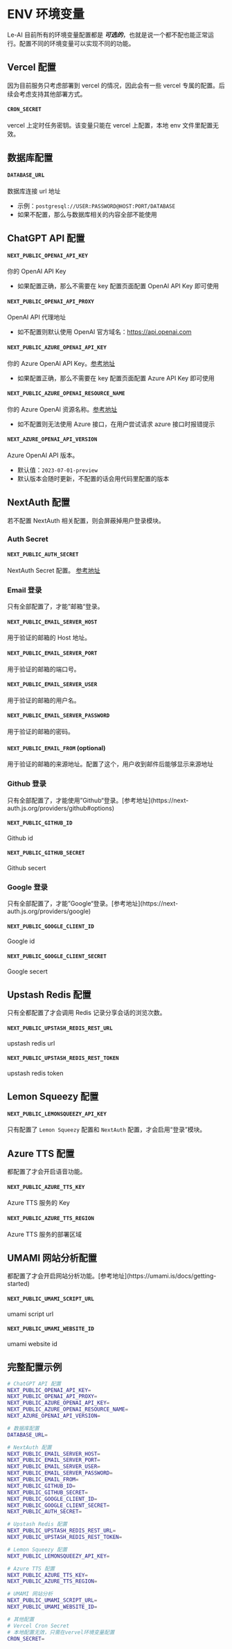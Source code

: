 
# ENV 环境变量

Le-AI 目前所有的环境变量配置都是 **_可选的_**，也就是说一个都不配也能正常运行。配置不同的环境变量可以实现不同的功能。

## Vercel 配置

<Callout type="info" emoji="ℹ️">
  因为目前服务只考虑部署到 vercel 的情况，因此会有一些 vercel
  专属的配置。后续会考虑支持其他部署方式。
</Callout>

#### `CRON_SECRET`

vercel 上定时任务密钥。该变量只能在 vercel 上配置，本地 env 文件里配置无效。

## 数据库配置

#### `DATABASE_URL`

数据库连接 url 地址

- 示例：`postgresql://USER:PASSWORD@HOST:PORT/DATABASE`
- 如果不配置，那么与数据库相关的内容全部不能使用

## ChatGPT API 配置

#### `NEXT_PUBLIC_OPENAI_API_KEY`

你的 OpenAI API Key

- 如果配置正确，那么不需要在 key 配置页面配置 OpenAI API Key 即可使用

#### `NEXT_PUBLIC_OPENAI_API_PROXY`

OpenAI API 代理地址

- 如不配置则默认使用 OpenAI 官方域名：https://api.openai.com

#### `NEXT_PUBLIC_AZURE_OPENAI_API_KEY`

你的 Azure OpenAI API Key。[参考地址](/api-key-configure/azure)

- 如果配置正确，那么不需要在 key 配置页面配置 Azure API Key 即可使用

#### `NEXT_PUBLIC_AZURE_OPENAI_RESOURCE_NAME`

你的 Azure OpenAI 资源名称。[参考地址](/api-key-configure/azure)

- 如不配置则无法使用 Azure 接口，在用户尝试请求 azure 接口时报错提示

#### `NEXT_AZURE_OPENAI_API_VERSION`

Azure OpenAI API 版本。

- 默认值：`2023-07-01-preview`
- 默认版本会随时更新，不配置的话会用代码里配置的版本

## NextAuth 配置

<Callout emoji="⚠️" type="warning">
  若不配置 NextAuth 相关配置，则会屏蔽掉用户登录模块。
</Callout>

### Auth Secret

#### `NEXT_PUBLIC_AUTH_SECRET`

NextAuth Secret 配置。 [参考地址](https://next-auth.js.org/configuration/options#secret)

### Email 登录

<Callout emoji="👾">只有全部配置了，才能”邮箱“登录。</Callout>

#### `NEXT_PUBLIC_EMAIL_SERVER_HOST`

用于验证的邮箱的 Host 地址。

#### `NEXT_PUBLIC_EMAIL_SERVER_PORT`

用于验证的邮箱的端口号。

#### `NEXT_PUBLIC_EMAIL_SERVER_USER`

用于验证的邮箱的用户名。

#### `NEXT_PUBLIC_EMAIL_SERVER_PASSWORD`

用于验证的邮箱的密码。

#### `NEXT_PUBLIC_EMAIL_FROM` (optional)

用于验证的邮箱的来源地址。配置了这个，用户收到邮件后能够显示来源地址

### Github 登录

<Callout emoji="👾">
  只有全部配置了，才能使用”Github“登录。[参考地址](https://next-auth.js.org/providers/github#options)
</Callout>

#### `NEXT_PUBLIC_GITHUB_ID`

Github id

#### `NEXT_PUBLIC_GITHUB_SECRET`

Github secert

### Google 登录

<Callout emoji="👾">
  只有全部配置了，才能”Google“登录。[参考地址](https://next-auth.js.org/providers/google)
</Callout>

#### `NEXT_PUBLIC_GOOGLE_CLIENT_ID`

Google id

#### `NEXT_PUBLIC_GOOGLE_CLIENT_SECRET`

Google secert

## Upstash Redis 配置

<Callout emoji="👾">
  只有全都配置了才会调用 Redis 记录分享会话的浏览次数。
</Callout>

#### `NEXT_PUBLIC_UPSTASH_REDIS_REST_URL`

upstash redis url

#### `NEXT_PUBLIC_UPSTASH_REDIS_REST_TOKEN`

upstash redis token

## Lemon Squeezy 配置

#### `NEXT_PUBLIC_LEMONSQUEEZY_API_KEY`

只有配置了 `Lemon Squeezy` 配置和 `NextAuth` 配置，才会启用“登录”模块。

## Azure TTS 配置

<Callout emoji="👾">都配置了才会开启语音功能。</Callout>

#### `NEXT_PUBLIC_AZURE_TTS_KEY`

Azure TTS 服务的 Key

#### `NEXT_PUBLIC_AZURE_TTS_REGION`

Azure TTS 服务的部署区域

## UMAMI 网站分析配置

<Callout emoji="👾">
  都配置了才会开启网站分析功能。[参考地址](https://umami.is/docs/getting-started)
</Callout>

#### `NEXT_PUBLIC_UMAMI_SCRIPT_URL`

umami script url

#### `NEXT_PUBLIC_UMAMI_WEBSITE_ID`

umami website id

## 完整配置示例

```bash copy
# ChatGPT API 配置
NEXT_PUBLIC_OPENAI_API_KEY=
NEXT_PUBLIC_OPENAI_API_PROXY=
NEXT_PUBLIC_AZURE_OPENAI_API_KEY=
NEXT_PUBLIC_AZURE_OPENAI_RESOURCE_NAME=
NEXT_AZURE_OPENAI_API_VERSION=

# 数据库配置
DATABASE_URL=

# NextAuth 配置
NEXT_PUBLIC_EMAIL_SERVER_HOST=
NEXT_PUBLIC_EMAIL_SERVER_PORT=
NEXT_PUBLIC_EMAIL_SERVER_USER=
NEXT_PUBLIC_EMAIL_SERVER_PASSWORD=
NEXT_PUBLIC_EMAIL_FROM=
NEXT_PUBLIC_GITHUB_ID=
NEXT_PUBLIC_GITHUB_SECRET=
NEXT_PUBLIC_GOOGLE_CLIENT_ID=
NEXT_PUBLIC_GOOGLE_CLIENT_SECRET=
NEXT_PUBLIC_AUTH_SECRET=

# Upstash Redis 配置
NEXT_PUBLIC_UPSTASH_REDIS_REST_URL=
NEXT_PUBLIC_UPSTASH_REDIS_REST_TOKEN=

# Lemon Squeezy 配置
NEXT_PUBLIC_LEMONSQUEEZY_API_KEY=

# Azure TTS 配置
NEXT_PUBLIC_AZURE_TTS_KEY=
NEXT_PUBLIC_AZURE_TTS_REGION=

# UMAMI 网站分析
NEXT_PUBLIC_UMAMI_SCRIPT_URL=
NEXT_PUBLIC_UMAMI_WEBSITE_ID=

# 其他配置
# Vercel Cron Secret
# 本地配置无效，只需在vervel环境变量配置
CRON_SECRET=
```
